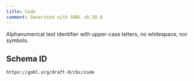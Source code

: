 ```yaml
---
title: Code
comment: Generated with GOBL v0.38.0
---
```


Alphanumerical text identifier with upper-case letters, no whitespace, nor symbols.

## Schema ID

`https://gobl.org/draft-0/cbc/code`

